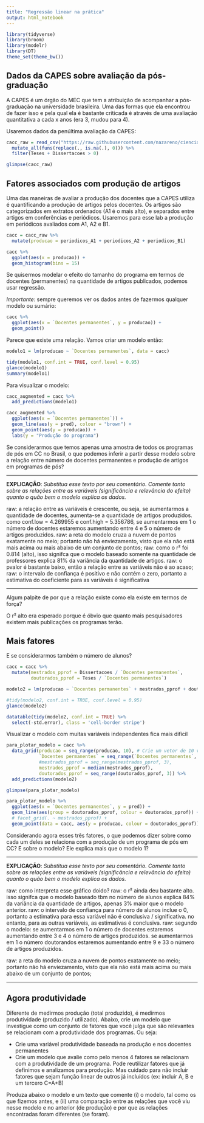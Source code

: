 ```yaml
---
title: "Regressão linear na prática"
output: html_notebook
---
```


```r
library(tidyverse)
library(broom)
library(modelr)
library(DT)
theme_set(theme_bw())
```

## Dados da CAPES sobre avaliação da pós-graduação

A CAPES é um órgão do MEC que tem a atribuição de acompanhar a pós-graduação na universidade brasileira. Uma das formas que ela encontrou de fazer isso e pela qual ela é bastante criticada é através de uma avaliação quantitativa a cada x anos (era 3, mudou para 4). 

Usaremos dados da penúltima avaliação da CAPES: 

```r
cacc_raw = read_csv("https://raw.githubusercontent.com/nazareno/ciencia-de-dados-1/master/3-Agrupamento-e-PCA/dados/capes-cacc.csv", col_types = "") %>% 
  mutate_all(funs(replace(., is.na(.), 0))) %>% 
  filter(Teses + Dissertacoes > 0)

glimpse(cacc_raw)
```

## Fatores associados com produção de artigos

Uma das maneiras de avaliar a produção dos docentes que a CAPES utiliza é quantificando a produção de artigos pelos docentes. Os artigos são categorizados em extratos ordenados (A1 é o mais alto), e separados entre artigos em conferências e periódicos. Usaremos para esse lab a produção em periódicos avaliados com A1, A2 e B1.

```r
cacc = cacc_raw %>% 
  mutate(producao = periodicos_A1 + periodicos_A2 + periodicos_B1) 

cacc %>% 
  ggplot(aes(x = producao)) + 
  geom_histogram(bins = 15)
```

Se quisermos modelar o efeito do tamanho do programa em termos de docentes (permanentes) na quantidade de artigos publicados, podemos usar regressão. 

*Importante*: sempre queremos ver os dados antes de fazermos qualquer modelo ou sumário: 

```r
cacc %>% 
  ggplot(aes(x = `Docentes permanentes`, y = producao)) + 
  geom_point()
```

Parece que existe uma relação. Vamos criar um modelo então:

```r
modelo1 = lm(producao ~ `Docentes permanentes`, data = cacc)

tidy(modelo1, conf.int = TRUE, conf.level = 0.95)
glance(modelo1)
summary(modelo1)
```

Para visualizar o modelo:

```r
cacc_augmented = cacc %>% 
  add_predictions(modelo1) 

cacc_augmented %>% 
  ggplot(aes(x = `Docentes permanentes`)) + 
  geom_line(aes(y = pred), colour = "brown") + 
  geom_point(aes(y = producao)) + 
  labs(y = "Produção do programa")

```

Se considerarmos que temos apenas uma amostra de todos os programas de pós em CC no Brasil, o que podemos inferir a partir desse modelo sobre a relação entre número de docentes permanentes e produção de artigos em programas de pós? 

-----

**EXPLICAÇÃO**: *Substitua esse texto por seu comentário. Comente tanto sobre as relações entre as variáveis (significância e relevância do efeito) quanto o quão bem o modelo explica os dados.*

raw: a relação entre as variáveis é crescente, ou seja, se aumentarmos a quantidade de docentes, aumenta-se a quantidade de artigos produzidos. como conf.low = 4.269955	e conf.high = 5.356786, se aumentarmos em 1 o número de docentes estaremos aumentando entre 4 e 5 o número de artigos produzidos.
raw: a reta do modelo cruza a nuvem de pontos exatamente no meio; portanto não há enviezamento, visto que ela não está mais acima ou mais abaixo de um conjunto de pontos;
raw: como o r² foi 0.814 (alto), isso signifca que o modelo baseado somente na quantidade de professores explica 81% da variância da quantidade de artigos. 
raw: o pvalor é bastante baixo, então a relação entre as variáveis não é ao acaso;
raw: o intervalo de confiança é positivo e não contém o zero, portanto a estimativa do coeficiente para as variáveis é significativa

-----

Algum palpite de por que a relação existe como ela existe em termos de força?

O r² alto era esperado porque é óbvio que quanto mais pesquisadores existem mais publicações os programas terão.

## Mais fatores

E se considerarmos também o número de alunos?

```r
cacc = cacc %>% 
  mutate(mestrados_pprof = Dissertacoes / `Docentes permanentes`, 
         doutorados_pprof = Teses / `Docentes permanentes`)

modelo2 = lm(producao ~ `Docentes permanentes` + mestrados_pprof + doutorados_pprof, data = cacc)

#tidy(modelo2, conf.int = TRUE, conf.level = 0.95)
glance(modelo2)
```

```r
datatable(tidy(modelo2, conf.int = TRUE) %>% 
  select(-std.error), class = 'cell-border stripe')
```



Visualizar o modelo com muitas variáveis independentes fica mais difícil

```r
para_plotar_modelo = cacc %>% 
  data_grid(producao = seq_range(producao, 10), # Crie um vetor de 10 valores no range
            `Docentes permanentes` = seq_range(`Docentes permanentes`, 4),  
            #mestrados_pprof = seq_range(mestrados_pprof, 3),
            mestrados_pprof = median(mestrados_pprof),
            doutorados_pprof = seq_range(doutorados_pprof, 3)) %>% 
  add_predictions(modelo2)

glimpse(para_plotar_modelo)

```

```r
para_plotar_modelo %>% 
  ggplot(aes(x = `Docentes permanentes`, y = pred)) + 
  geom_line(aes(group = doutorados_pprof, colour = doutorados_pprof)) + 
  # facet_grid(. ~ mestrados_pprof) + 
  geom_point(data = cacc, aes(y = producao, colour = doutorados_pprof))
```

Considerando agora esses três fatores, o que podemos dizer sobre como cada um deles se relaciona com a produção de um programa de pós em CC? E sobre o modelo? Ele explica mais que o modelo 1? 

-----

**EXPLICAÇÃO**: *Substitua esse texto por seu comentário. Comente tanto sobre as relações entre as variáveis (significância e relevância do efeito) quanto o quão bem o modelo explica os dados.*

raw: como interpreta esse gráfico doido?
raw: o r² ainda deu bastante alto. isso signifca que o modelo baseado tbm no número de alunos explica 84% da variância da quantidade de artigos, apenas 3% maior que o modelo anterior. 
raw: o intervalo de confiança para número de alunos inclue o 0, portanto a estimativa para essa variável não é conclusiva / significativa. no entanto, para as outras variáveis, as estimativas é conclusiva.
raw: segundo o modelo: se aumentarmos em 1 o número de docentes estaremos aumentando entre 3 e 4 o número de artigos produzidos. se aumentarmos em 1 o número doutorandos estaremos aumentando entre 9 e 33 o número de artigos produzidos.

raw: a reta do modelo cruza a nuvem de pontos exatamente no meio; portanto não há enviezamento, visto que ela não está mais acima ou mais abaixo de um conjunto de pontos;


-----

## Agora produtividade 

Diferente de medirmos produção (total produzido), é medirmos produtividade (produzido / utilizado). Abaixo, crie um modelo que investigue como um conjunto de fatores que você julga que são relevantes se relacionam com a produtividade dos programas. Ou seja: 

  * Crie uma variável produtividade baseada na produção e nos docentes permanentes
  * Crie um modelo que avalie como pelo menos 4 fatores se relacionam com a produtividade de um programa. Pode reutilizar fatores que já definimos e analizamos para produção. Mas cuidado para não incluir fatores que sejam função linear de outros já incluídos (ex: incluir A, B e um tercero C=A+B)

Produza abaixo o modelo e um texto que comente (i) o modelo, tal como os que fizemos antes, e (ii) uma comparação entre as relações que você viu nesse modelo e no anterior (de produção) e por que as relações encontradas foram diferentes (se foram).